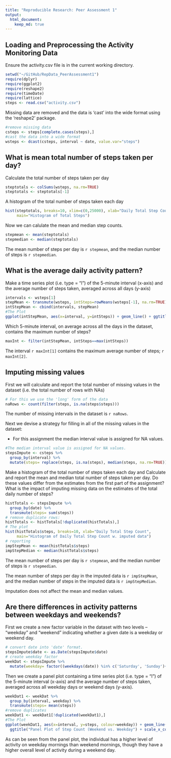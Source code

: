 ```yaml
---
title: "Reproducible Research: Peer Assessment 1"
output: 
  html_document:
    keep_md: true
---
```



## Loading and Preprocessing the Activity Monitoring Data

Ensure the activity.csv file is in the current working directory.

```r
setwd("~/GitHub/RepData_PeerAssessment1")
require(dplyr)
require(ggplot2)
require(reshape2)
require(timeDate)
require(lattice)
steps <- read.csv("activity.csv")
```

Missing data are removed and the data is 'cast' into the wide format using
the 'reshape2' package.

```r
#remove missing data
csteps <- steps[complete.cases(steps),]
#cast the data into a wide format
wsteps <- dcast(csteps, interval ~ date, value.var="steps")
```

## What is mean total number of steps taken per day?

Calculate the total number of steps taken per day

```r
steptotals <- colSums(wsteps, na.rm=TRUE)
steptotals <- steptotals[-1]
```

A histogram of the total number of steps taken each day

```r
hist(steptotals, breaks=10, xlim=c(0,25000), xlab="Daily Total Step Count",
     main="Histogram of Total Steps")
```

Now we can calulate the mean and median step counts.

```r
stepmean <- mean(steptotals)
stepmedian <- median(steptotals)
```

The mean number of steps per day is `r stepmean`, and the median number of steps
is `r stepmedian`.

## What is the average daily activity pattern?

Make a time series plot (i.e. type = "l") of the 5-minute interval (x-axis) and 
the average number of steps taken, averaged across all days (y-axis)

```r
intervals <- wsteps[1]
stepMean <- transmute(wsteps, intSteps=rowMeans(wsteps[-1], na.rm=TRUE))
intStepMean <- cbind(intervals, stepMean)
#The Plot
ggplot(intStepMean, aes(x=interval, y=intSteps)) + geom_line() + ggtitle("Mean Step Count per Interval") + scale_x_continuous(breaks=(seq(0,2500, by=200))) + xlab("5-Minute Interval") + ylab("Mean Step Count")
```

Which 5-minute interval, on average across all the days in the dataset, contains
the maximum number of steps?

```r
maxInt <- filter(intStepMean, intSteps==max(intSteps))
```

The interval `r maxInt[1]` contains the maximum average number of steps; `r maxInt[2]`.

## Imputing missing values

First we will calculate and report the total number of missing values in the dataset (i.e. the
total number of rows with NAs)

```r
# For this we use the 'long' form of the data
naRows <- count(filter(steps, is.na(steps$steps)))
```

The number of missing intervals in the dataset is `r naRows`.

Next we devise a strategy for filling in all of the missing values in the dataset: 

- For this assignment the median interval value is assigned for NA values.

```r
#The median interval value is assigned for NA values.
stepsImpute <- csteps %>%
  group_by(interval) %>%
  mutate(steps= replace(steps, is.na(steps), median(steps, na.rm=TRUE)))
```

Make a histogram of the total number of steps taken each day and Calculate and 
report the mean and median total number of steps taken per day. Do these values 
differ from the estimates from the first part of the assignment? What is the 
impact of imputing missing data on the estimates of the total daily number of 
steps?

```r
histTotals <- stepsImpute %>%
  group_by(date) %>%
  transmute(steps= sum(steps))
# remove duplicate rows:
histTotals <- histTotals[!duplicated(histTotals),]
# The plot
hist(histTotals$steps, breaks=10, xlab="Daily Total Step Count",  
     main="Histogram of Daily Total Step Count w. imputed data")
# reporting
impStepMean <- mean(histTotals$steps)
impStepMedian <- median(histTotals$steps)
```

The mean number of steps per day is `r stepmean`, and the median number of steps
is `r stepmedian`.

The mean number of steps per day in the imputed data is `r impStepMean`, and the
median number of steps in the imputed data is `r impStepMedian`.

Imputation does not affect the mean and median values.

## Are there differences in activity patterns between weekdays and weekends?

First we create a new factor variable in the dataset with two levels – “weekday” and 
“weekend” indicating whether a given date is a weekday or weekend day.

```r
# convert date into 'date' format.
stepsImpute$date <- as.Date(stepsImpute$date)
# create weekday factor
weekDat <- stepsImpute %>%
  mutate(weekday= factor((weekdays(date)) %in% c('Saturday', 'Sunday')+1L, levels=1:2, labels=c('weekday', 'weekend')))
```

Then we create a panel plot containing a time series plot (i.e. type = "l") of the 5-minute 
interval (x-axis) and the average number of steps taken, averaged across all 
weekday days or weekend days (y-axis).

```r
weekDat1 <- weekDat %>%
  group_by(interval, weekday) %>%
  transmute(steps= mean(steps))
#remove duplicates
weekDat1 <- weekDat1[!duplicated(weekDat1),]
#The Plot
ggplot(weekDat1, aes(x=interval, y=steps, colour=weekday)) + geom_line() + 
  ggtitle("Panel Plot of Step Count (Weekend vs. Weekday") + scale_x_continuous(breaks=(seq(0,2500, by=200))) + xlab("5-Minute Interval") + ylab("Mean Step Count") + facet_grid(weekday~.)
```

As can be seen from the panel plot, the individual has a higher level of activity
on weekday mornings than weekend mornings, though they have a higher overall level
of activity during a weekend day.